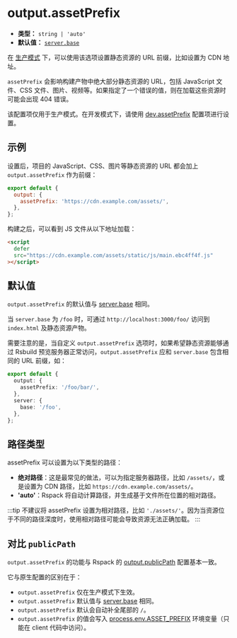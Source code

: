 # output.assetPrefix

- **类型：** `string | 'auto'`
- **默认值：** [`server.base`](/config/server/base)

在 [生产模式](/config/mode) 下，可以使用该选项设置静态资源的 URL 前缀，比如设置为 CDN 地址。

`assetPrefix` 会影响构建产物中绝大部分静态资源的 URL，包括 JavaScript 文件、CSS 文件、图片、视频等。如果指定了一个错误的值，则在加载这些资源时可能会出现 404 错误。

该配置项仅用于生产模式。在开发模式下，请使用 [dev.assetPrefix](/config/dev/asset-prefix) 配置项进行设置。

## 示例

设置后，项目的 JavaScript、CSS、图片等静态资源的 URL 都会加上 `output.assetPrefix` 作为前缀：

```js
export default {
  output: {
    assetPrefix: 'https://cdn.example.com/assets/',
  },
};
```

构建之后，可以看到 JS 文件从以下地址加载：

```html
<script
  defer
  src="https://cdn.example.com/assets/static/js/main.ebc4ff4f.js"
></script>
```

## 默认值

`output.assetPrefix` 的默认值与 [server.base](/config/server/base) 相同。

当 `server.base` 为 `/foo` 时，可通过 `http://localhost:3000/foo/` 访问到 `index.html` 及静态资源产物。

需要注意的是，当自定义 `output.assetPrefix` 选项时，如果希望静态资源能够通过 Rsbuild 预览服务器正常访问，`output.assetPrefix` 应和 `server.base` 包含相同的 URL 前缀，如：

```ts
export default {
  output: {
    assetPrefix: '/foo/bar/',
  },
  server: {
    base: '/foo',
  },
};
```

## 路径类型

assetPrefix 可以设置为以下类型的路径：

- **绝对路径**：这是最常见的做法，可以为指定服务器路径，比如 `/assets/`，或是设置为 CDN 路径，比如 `https://cdn.example.com/assets/`。
- **'auto'**：Rspack 将自动计算路径，并生成基于文件所在位置的相对路径。

:::tip
不建议将 assetPrefix 设置为相对路径，比如 `'./assets/'`。因为当资源位于不同的路径深度时，使用相对路径可能会导致资源无法正确加载。
:::

## 对比 `publicPath`

`output.assetPrefix` 的功能与 Rspack 的 [output.publicPath](https://rspack.dev/zh/config/output#outputpublicpath) 配置基本一致。

它与原生配置的区别在于：

- `output.assetPrefix` 仅在生产模式下生效。
- `output.assetPrefix` 默认值与 [server.base](/config/server/base) 相同。
- `output.assetPrefix` 默认会自动补全尾部的 `/`。
- `output.assetPrefix` 的值会写入 [process.env.ASSET_PREFIX](/guide/advanced/env-vars#processenvasset_prefix) 环境变量（只能在 client 代码中访问）。
